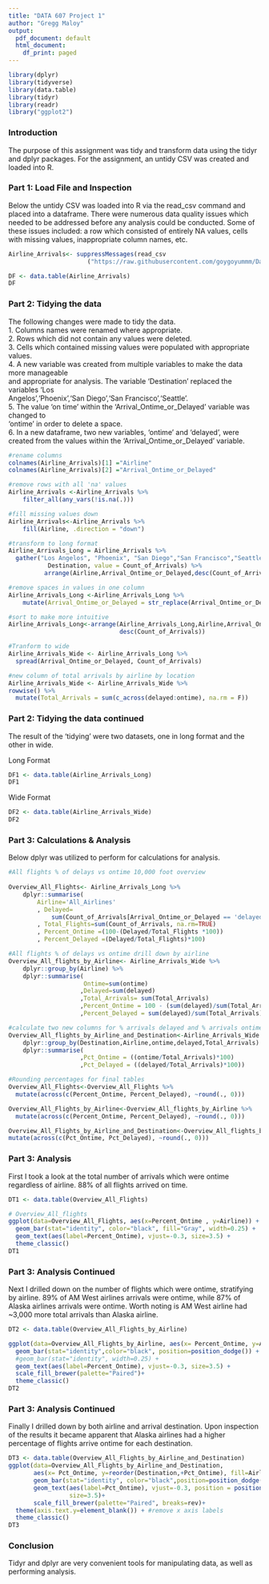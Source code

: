 ---
title: "DATA 607 Project 1"
author: "Gregg Maloy"
output:
  pdf_document: default
  html_document:
    df_print: paged
---

```{r load packages, include=FALSE}
library(dplyr)
library(tidyverse)
library(data.table)
library(tidyr)
library(readr)
library("ggplot2")
```
### Introduction
The purpose of this assignment was tidy and transform data using the tidyr and dplyr packages.  For the assignment, an untidy CSV was created and loaded into R. 

### Part 1: Load File and Inspection
Below the untidy CSV was loaded into R via the read_csv command and placed into a 
dataframe. There were numerous data quality issues which needed to be addressed before any
analysis could be conducted.  Some of these issues included: a row which consisted of
entirely NA values, cells with missing values, inappropriate column names, etc.
```{r load data}
Airline_Arrivals<- suppressMessages(read_csv     
                      ("https://raw.githubusercontent.com/goygoyummm/Data607_R/main/20230223_Data_607_Assignment_5.csv", show_col_types = FALSE)) 

DF <- data.table(Airline_Arrivals)
DF
```
\newpage
### Part 2: Tidying the data
The following changes were made to tidy the data.  
1. Columns names were renamed where appropriate.    
2. Rows which did not contain any values were deleted.    
3. Cells which contained missing values were populated with appropriate values.    
4. A new variable was created from multiple variables to make the data more manageable   
and appropriate for analysis.  The variable 'Destination' replaced the variables 'Los     
Angelos','Phoenix','San Diego','San Francisco','Seattle'.    
5. The value 'on time' within the 'Arrival_Ontime_or_Delayed' variable was changed to    
'ontime' in order to delete a space.    
6. In a new dataframe, two new variables, 'ontime' and 'delayed', were created from the 
values within the 'Arrival_Ontime_or_Delayed' variable. 
```{r}
#rename columns
colnames(Airline_Arrivals)[1] ="Airline"
colnames(Airline_Arrivals)[2] ="Arrival_Ontime_or_Delayed"

#remove rows with all 'na' values
Airline_Arrivals <-Airline_Arrivals %>%
    filter_all(any_vars(!is.na(.)))

#fill missing values down
Airline_Arrivals<-Airline_Arrivals %>%
    fill(Airline, .direction = "down")

#transform to long format
Airline_Arrivals_Long = Airline_Arrivals %>%
  gather("Los Angelos", "Phoenix", "San Diego","San Francisco","Seattle", key =
           Destination, value = Count_of_Arrivals) %>%
          arrange(Airline,Arrival_Ontime_or_Delayed,desc(Count_of_Arrivals))

#remove spaces in values in one column
Airline_Arrivals_Long <-Airline_Arrivals_Long %>%
    mutate(Arrival_Ontime_or_Delayed = str_replace(Arrival_Ontime_or_Delayed, " ", ""))

#sort to make more intuitive
Airline_Arrivals_Long<-arrange(Airline_Arrivals_Long,Airline,Arrival_Ontime_or_Delayed,
                               desc(Count_of_Arrivals))

#Tranform to wide 
Airline_Arrivals_Wide <- Airline_Arrivals_Long %>% 
  spread(Arrival_Ontime_or_Delayed, Count_of_Arrivals)

#new column of total arrivals by airline by location
Airline_Arrivals_Wide <- Airline_Arrivals_Wide %>% 
rowwise() %>% 
  mutate(Total_Arrivals = sum(c_across(delayed:ontime), na.rm = F))
```
\newpage
### Part 2: Tidying the data **continued**
The result of the 'tidying' were two datasets, one in long format and the     
other in wide.     
    
Long Format
```{r}
DF1 <- data.table(Airline_Arrivals_Long)
DF1
```

Wide Format
```{r}
DF2 <- data.table(Airline_Arrivals_Wide)
DF2
```
\newpage
### Part 3: Calculations & Analysis
Below dplyr was utilized to perform for calculations for analysis.
```{r}
#All flights % of delays vs ontime 10,000 foot overview
  
Overview_All_Flights<- Airline_Arrivals_Long %>%
    dplyr::summarise(
        Airline='All_Airlines'
        , Delayed=
            sum(Count_of_Arrivals[Arrival_Ontime_or_Delayed == 'delayed'], na.rm=TRUE)
        , Total_Flights=sum(Count_of_Arrivals, na.rm=TRUE)
        , Percent_Ontime =(100-(Delayed/Total_Flights *100))
        , Percent_Delayed =(Delayed/Total_Flights)*100)

#All flights % of delays vs ontime drill down by airline
Overview_All_flights_by_Airline<- Airline_Arrivals_Wide %>%
    dplyr::group_by(Airline) %>% 
    dplyr::summarise(
                     Ontime=sum(ontime)
                    ,Delayed=sum(delayed)
                    ,Total_Arrivals= sum(Total_Arrivals) 
                    ,Percent_Ontime = 100 - (sum(delayed)/sum(Total_Arrivals)*100)
                    ,Percent_Delayed = sum(delayed)/sum(Total_Arrivals)*100)

#calculate two new columns for % arrivals delayed and % arrivals ontime by airline and destination 
Overview_All_flights_by_Airline_and_Destination<-Airline_Arrivals_Wide %>%
    dplyr::group_by(Destination,Airline,ontime,delayed,Total_Arrivals) %>% 
    dplyr::summarise(
                    ,Pct_Ontime = ((ontime/Total_Arrivals)*100)
                    ,Pct_Delayed = ((delayed/Total_Arrivals)*100))

#Rounding percentages for final tables
Overview_All_Flights<-Overview_All_Flights %>% 
  mutate(across(c(Percent_Ontime, Percent_Delayed), ~round(., 0)))

Overview_All_Flights_by_Airline<-Overview_All_flights_by_Airline %>% 
  mutate(across(c(Percent_Ontime, Percent_Delayed), ~round(., 0)))

Overview_All_Flights_by_Airline_and_Destination<-Overview_All_flights_by_Airline_and_Destination %>% 
mutate(across(c(Pct_Ontime, Pct_Delayed), ~round(., 0)))
```
\newpage
### Part 3: Analysis
First I took a look at the total number of arrivals which were ontime regardless of 
airline. 88% of all flights arrived on time.
```{r}
DT1 <- data.table(Overview_All_Flights)

# Overview_All_flights
ggplot(data=Overview_All_Flights, aes(x=Percent_Ontime , y=Airline)) +
  geom_bar(stat="identity", color="black", fill="Gray", width=0.25) +
  geom_text(aes(label=Percent_Ontime), vjust=-0.3, size=3.5) +
  theme_classic()
DT1
```  
\newpage
### Part 3: Analysis Continued    
Next I drilled down on the number of flights which were ontime, stratifying by airline.
89% of AM West airlines arrivals were ontime, while 87% of Alaska airlines arrivals were
ontime. Worth noting is AM West airline had ~3,000 more total arrivals than Alaska
airline.
```{r}
DT2 <- data.table(Overview_All_Flights_by_Airline)

ggplot(data=Overview_All_Flights_by_Airline, aes(x= Percent_Ontime, y=Airline,fill=Airline)) +
  geom_bar(stat="identity",color="black", position=position_dodge()) +
  #geom_bar(stat="identity", width=0.25) +
  geom_text(aes(label=Percent_Ontime), vjust=-0.3, size=3.5) +
  scale_fill_brewer(palette="Paired")+
  theme_classic()
DT2
``` 
\newpage
### Part 3: Analysis Continued 
Finally I drilled down by both airline and arrival destination.  Upon inspection of the
results it became apparent that Alaska airlines had a higher percentage of flights arrive
ontime for each destination.
```{r}
DT3 <- data.table(Overview_All_Flights_by_Airline_and_Destination)
ggplot(data=Overview_All_Flights_by_Airline_and_Destination, 
       aes(x= Pct_Ontime, y=reorder(Destination,+Pct_Ontime), fill=Airline))+
       geom_bar(stat="identity", color="black",position=position_dodge(width = 0.5))+
       geom_text(aes(label=Pct_Ontime), vjust=-0.3, position = position_dodge(0.9),
                 size=3.5)+
       scale_fill_brewer(palette="Paired", breaks=rev)+
  theme(axis.text.y=element_blank()) + #remove x axis labels
  theme_classic()   
DT3
```   
### Conclusion
Tidyr and dplyr are very convenient tools for manipulating data, as well as performing analysis.

